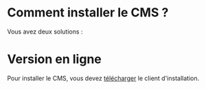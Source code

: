 # Comment installer le CMS ?
Vous avez deux solutions :
# Version en ligne
Pour installer le CMS, vous devez [télécharger](#) le client d'installation.
